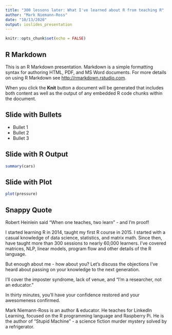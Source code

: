 ```yaml
---
title: "300 lessons later: What I've learned about R from teaching R"
author: "Mark Niemann-Ross"
date: "10/13/2020"
output: ioslides_presentation
---
```


```r
knitr::opts_chunk$set(echo = FALSE)
```

## R Markdown

This is an R Markdown presentation. Markdown is a simple formatting syntax for authoring HTML, PDF, and MS Word documents. For more details on using R Markdown see <http://rmarkdown.rstudio.com>.

When you click the **Knit** button a document will be generated that includes both content as well as the output of any embedded R code chunks within the document.

## Slide with Bullets

- Bullet 1
- Bullet 2
- Bullet 3

## Slide with R Output

```r
summary(cars)
```

## Slide with Plot

```r
plot(pressure)
```

## Snappy Quote

Robert Heinlein said "When one teaches, two learn" - and I'm proof! 

I started learning R in 2014, taught my first R course in 2015. I started with a casual knowledge of data science, statistics, and matrix math. Since then, have taught more than 300 sessions to nearly 60,000 learners. I've covered matrices, NLP, linear models, program flow and other details of the R language. 

 But enough about me - how about you? Let's discuss the objections I've heard about passing on your knowledge to the next generation. 

I'll cover the imposter syndrome, lack of venue, and "I'm a researcher, not an educator." 

In thirty minutes, you'll have your confidence restored and your awesomeness confirmed. 

Mark Niemann-Ross is an author & educator. He teaches for LinkedIn Learning, focused on the R programming language and Raspberry Pi. He is the author of "Stupid Machine" - a science fiction murder mystery solved by a refrigerator.
